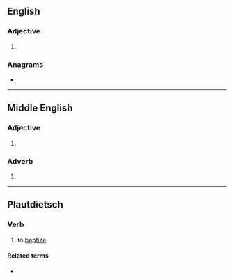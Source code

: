 ==English==

===Adjective===
{{head|en|adjective}}

# {{obsolete spelling of|deep|lang=en}}

===Anagrams===
* {{anagrams|en|a=deeep|eeped|pee-ed}}

----

==Middle English==

===Adjective===
{{head|enm|adjective}}

# {{alt form|depe|lang=enm}}

===Adverb===
{{head|enm|adverb}}

# {{alt form|depe|lang=enm}}

----

==Plautdietsch==

===Verb===
{{head|pdt|verb}}

# to [[baptize]]

====Related terms====
* {{l|pdt|Deepa}}